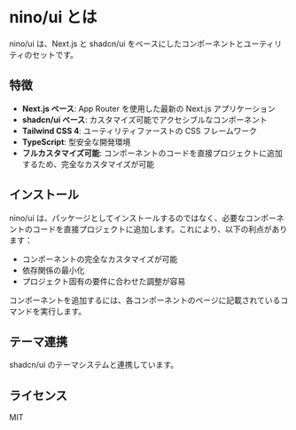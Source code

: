 # nino/ui とは

nino/ui は、Next.js と shadcn/ui をベースにしたコンポーネントとユーティリティのセットです。

## 特徴

- **Next.js ベース**: App Router を使用した最新の Next.js アプリケーション
- **shadcn/ui ベース**: カスタマイズ可能でアクセシブルなコンポーネント
- **Tailwind CSS 4**: ユーティリティファーストの CSS フレームワーク
- **TypeScript**: 型安全な開発環境
- **フルカスタマイズ可能**: コンポーネントのコードを直接プロジェクトに追加するため、完全なカスタマイズが可能

## インストール

nino/ui は、パッケージとしてインストールするのではなく、必要なコンポーネントのコードを直接プロジェクトに追加します。これにより、以下の利点があります：

- コンポーネントの完全なカスタマイズが可能
- 依存関係の最小化
- プロジェクト固有の要件に合わせた調整が容易

コンポーネントを追加するには、各コンポーネントのページに記載されているコマンドを実行します。

## テーマ連携

shadcn/ui のテーマシステムと連携しています。

## ライセンス

MIT